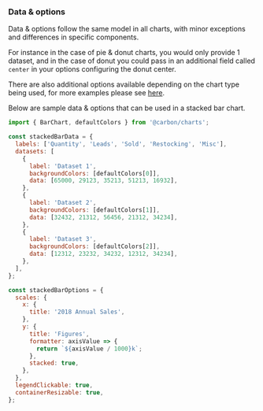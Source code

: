 ### Data & options

Data & options follow the same model in all charts, with minor exceptions and differences in specific components.

For instance in the case of pie & donut charts, you would only provide 1 dataset, and in the case of donut you could pass in an additional field called `center` in your options configuring the donut center.

There are also additional options available depending on the chart type being used, for more examples please see [here](https://github.com/carbon-design-system/carbon-charts/tree/master/packages/core/demo/demo-data).

Below are sample data & options that can be used in a stacked bar chart.

```js
import { BarChart, defaultColors } from '@carbon/charts';

const stackedBarData = {
  labels: ['Quantity', 'Leads', 'Sold', 'Restocking', 'Misc'],
  datasets: [
    {
      label: 'Dataset 1',
      backgroundColors: [defaultColors[0]],
      data: [65000, 29123, 35213, 51213, 16932],
    },
    {
      label: 'Dataset 2',
      backgroundColors: [defaultColors[1]],
      data: [32432, 21312, 56456, 21312, 34234],
    },
    {
      label: 'Dataset 3',
      backgroundColors: [defaultColors[2]],
      data: [12312, 23232, 34232, 12312, 34234],
    },
  ],
};

const stackedBarOptions = {
  scales: {
    x: {
      title: '2018 Annual Sales',
    },
    y: {
      title: 'Figures',
      formatter: axisValue => {
        return `${axisValue / 1000}k`;
      },
      stacked: true,
    },
  },
  legendClickable: true,
  containerResizable: true,
};
```

